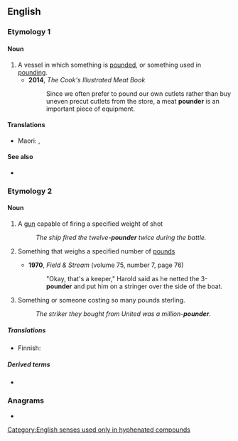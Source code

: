 ==English==

===Etymology 1===
{{suffix|pound|gloss1=verb|er|gloss2=agent suffix|lang=en}}

====Noun====
{{en-noun}}

# A vessel in which something is [[pounded]], or something used in [[pounding]].
#* '''2014''', ''The Cook's Illustrated Meat Book''
#*: Since we often prefer to pound our own cutlets rather than buy uneven precut cutlets from the store, a meat '''pounder''' is an important piece of equipment.

====Translations====
{{trans-top|pestle, something used to pound or crush a substance}}
* Maori: {{t|mi|ngahiri}}, {{t|mi|pōtuki}}
{{trans-mid}}
{{trans-bottom}}

====See also====
* {{l|en|mortar and pestle}}

===Etymology 2===
{{suffix|pound|gloss1=measure of weight|er|lang=en}}

====Noun====
{{en-noun}}

# {{lb|en|in combination}} A [[gun]] capable of firing a specified weight of shot
#: ''The ship fired the twelve-'''pounder''' twice during the battle.''
# {{lb|en|in combination}} Something that weighs a specified number of [[pound]]s
#* '''1970''', ''Field & Stream'' (volume 75, number 7, page 76)
#*: "Okay, that's a keeper," Harold said as he netted the 3-'''pounder''' and put him on a stringer over the side of the boat.
# {{lb|en|in combination}} Something or someone costing so many pounds sterling.
#: ''The striker they bought from United was a million-'''pounder'''.''

=====Translations=====
{{trans-top|Something or someone weighing so many pounds}}
* Finnish: {{t|fi|-naulainen}}
{{trans-mid}}
{{trans-bottom}}

=====Derived terms=====
* {{l|en|quarter-pounder}}

===Anagrams===
* {{anagrams|en|unroped}}

[[Category:English senses used only in hyphenated compounds]]